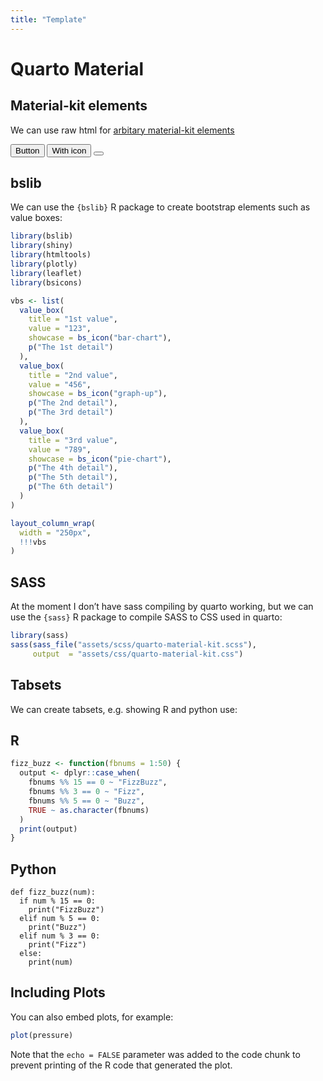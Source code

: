 ```yaml
---
title: "Template"
---
```


# Quarto Material

<section class="m-6">


## Material-kit elements

We can use raw html for [arbitary material-kit elements](https://demos.creative-tim.com/material-kit/index.html)

<button class="btn btn-info" type="button">Button</button>

<button class="btn btn-icon btn-3 btn-success" type="button">
	<span class="btn-inner--icon"><i class="ni ni-button-play"></i></span>
  <span class="btn-inner--text">With icon</span>
</button>

<button class="btn btn-icon btn-2 btn-primary" type="button">
	<span class="btn-inner--icon"><i class="ni ni-bulb-61"></i></span>
</button>

</section>
<section class="m-6">

## bslib

We can use the `{bslib}` R package to create bootstrap elements such as value boxes:

```r
library(bslib)
library(shiny)
library(htmltools)
library(plotly)
library(leaflet)
library(bsicons)
```


```r

vbs <- list(
  value_box(
    title = "1st value",
    value = "123",
    showcase = bs_icon("bar-chart"),
    p("The 1st detail")
  ),
  value_box(
    title = "2nd value",
    value = "456",
    showcase = bs_icon("graph-up"),
    p("The 2nd detail"),
    p("The 3rd detail")
  ),
  value_box(
    title = "3rd value",
    value = "789",
    showcase = bs_icon("pie-chart"),
    p("The 4th detail"),
    p("The 5th detail"),
    p("The 6th detail")
  )
)

layout_column_wrap(
  width = "250px",
  !!!vbs
)


```


</section>
<section class="m-6">


## SASS

At the moment I don't have sass compiling by quarto working, but we can use the `{sass}` R package to compile SASS to CSS used in quarto:

```r
library(sass)
sass(sass_file("assets/scss/quarto-material-kit.scss"),
     output  = "assets/css/quarto-material-kit.css")
```


</section>
<section class="m-6">


## Tabsets

We can create tabsets, e.g. showing R and python use: 

::: {.panel-tabset}
## R

``` .r
fizz_buzz <- function(fbnums = 1:50) {
  output <- dplyr::case_when(
    fbnums %% 15 == 0 ~ "FizzBuzz",
    fbnums %% 3 == 0 ~ "Fizz",
    fbnums %% 5 == 0 ~ "Buzz",
    TRUE ~ as.character(fbnums)
  )
  print(output)
}
```

## Python

``` .python
def fizz_buzz(num):
  if num % 15 == 0:
    print("FizzBuzz")
  elif num % 5 == 0:
    print("Buzz")
  elif num % 3 == 0:
    print("Fizz")
  else:
    print(num)
```

:::


</section>
<section class="m-6">


## Including Plots

You can also embed plots, for example:

```r
plot(pressure)
```

Note that the `echo = FALSE` parameter was added to the code chunk to prevent printing of the R code that generated the plot.


</section>
